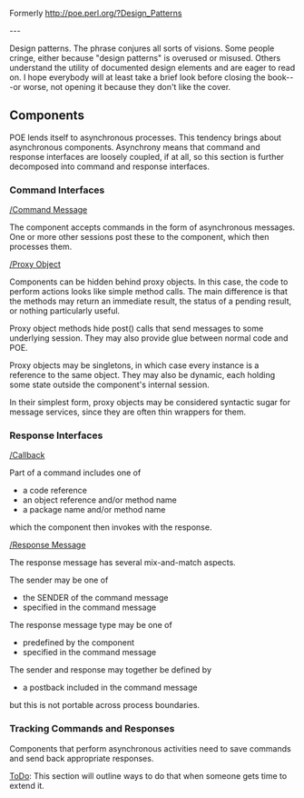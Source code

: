Formerly http://poe.perl.org/?Design_Patterns

---

Design patterns.  The phrase conjures all sorts of visions.  Some
people cringe, either because "design patterns" is overused or
misused.  Others understand the utility of documented design elements
and are eager to read on.  I hope everybody will at least take a brief
look before closing the book---or worse, not opening it because they
don't like the cover.

== Components ==

POE lends itself to asynchronous processes.  This tendency brings
about asynchronous components.  Asynchrony means that command and
response interfaces are loosely coupled, if at all, so this section is
further decomposed into command and response interfaces.

=== Command Interfaces ===

[[/Command Message]]

The component accepts commands in the form of asynchronous messages.
One or more other sessions post these to the component, which then
processes them.

[[/Proxy Object]]

Components can be hidden behind proxy objects.  In this case, the code
to perform actions looks like simple method calls.  The main
difference is that the methods may return an immediate result, the
status of a pending result, or nothing particularly useful.

Proxy object methods hide post() calls that send messages to some
underlying session.  They may also provide glue between normal code
and POE.

Proxy objects may be singletons, in which case every instance is a
reference to the same object.  They may also be dynamic, each holding
some state outside the component's internal session.

In their simplest form, proxy objects may be considered syntactic
sugar for message services, since they are often thin wrappers for
them.

=== Response Interfaces ===

[[/Callback]]

Part of a command includes one of

* a code reference
* an object reference and/or method name
* a package name and/or method name

which the component then invokes with the response.

[[/Response Message]]

The response message has several mix-and-match aspects.

The sender may be one of

* the SENDER of the command message
* specified in the command message

The response message type may be one of

* predefined by the component
* specified in the command message

The sender and response may together be defined by

* a postback included in the command message

but this is not portable across process boundaries.

=== Tracking Commands and Responses ===

Components that perform asynchronous activities need to save commands
and send back appropriate responses.

[[ToDo]]: This section will outline ways to do that when someone gets
time to extend it.

<!--
" vim: syntax=wiki
-->

